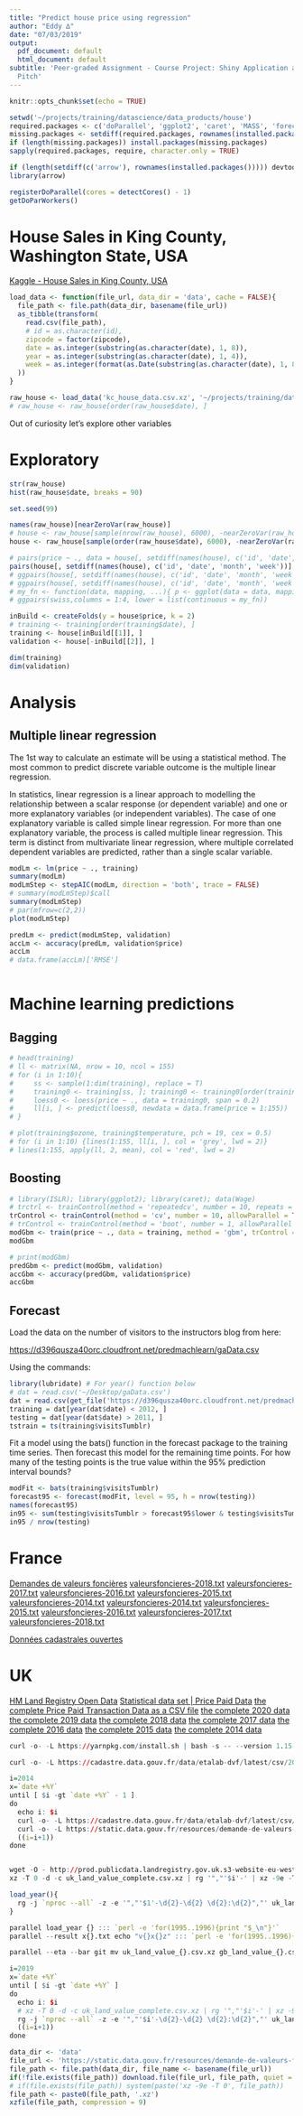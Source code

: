 ```yaml
---
title: "Predict house price using regression"
author: "Eddy ∆"
date: "07/03/2019"
output:
  pdf_document: default
  html_document: default
subtitle: 'Peer-graded Assignment - Course Project: Shiny Application and Reproducible
  Pitch'
---
```


```r
knitr::opts_chunk$set(echo = TRUE)
```

```r
setwd('~/projects/training/datascience/data_products/house')
required.packages <- c('doParallel', 'ggplot2', 'caret', 'MASS', 'forecast', 'GGally') # 'beepr', 'pgmm', 'knitr'
missing.packages <- setdiff(required.packages, rownames(installed.packages()))
if (length(missing.packages)) install.packages(missing.packages)
sapply(required.packages, require, character.only = TRUE)

if (length(setdiff(c('arrow'), rownames(installed.packages())))) devtools::install_github('apache/arrow/r')
library(arrow)

registerDoParallel(cores = detectCores() - 1)
getDoParWorkers()
```

# House Sales in  King County, Washington State, USA

[Kaggle - House Sales in King County, USA](https://www.kaggle.com/harlfoxem/housesalesprediction)

```r
load_data <- function(file_url, data_dir = 'data', cache = FALSE){
  file_path <- file.path(data_dir, basename(file_url))
  as_tibble(transform(
    read.csv(file_path),
    # id = as.character(id),
    zipcode = factor(zipcode),
    date = as.integer(substring(as.character(date), 1, 8)),
    year = as.integer(substring(as.character(date), 1, 4)),
    week = as.integer(format(as.Date(substring(as.character(date), 1, 8), format = '%Y%m%d'), '%W'))
  ))
}

raw_house <- load_data('kc_house_data.csv.xz', '~/projects/training/datascience/data_products/house/data')
# raw_house <- raw_house[order(raw_house$date), ]
```
Out of curiosity let's explore other variables

# Exploratory

```r
str(raw_house)
hist(raw_house$date, breaks = 90)
```

```r
set.seed(99)

names(raw_house)[nearZeroVar(raw_house)]
# house <- raw_house[sample(nrow(raw_house), 6000), -nearZeroVar(raw_house)]
house <- raw_house[sample(order(raw_house$date), 6000), -nearZeroVar(raw_house)]

# pairs(price ~ ., data = house[, setdiff(names(house), c('id', 'date', 'month', 'week'))])
pairs(house[, setdiff(names(house), c('id', 'date', 'month', 'week'))],panel=panel.smooth, pch=16, cex=0.5, gap=0.25, lwd=2, las=1, cex.axis=0.7)
# ggpairs(house[, setdiff(names(house), c('id', 'date', 'month', 'week'))], lower = list(continuous = wrap('smooth', method = 'loess')), cardinality_threshold = ncol(house))
# ggpairs(house[, setdiff(names(house), c('id', 'date', 'month', 'week'))], lower = list(continuous = wrap('smooth', method = 'lm')), cardinality_threshold = ncol(house))
# my_fn <- function(data, mapping, ...){ p <- ggplot(data = data, mapping = mapping) + geom_point() + geom_smooth(method=loess, fill="red", color="red", ...) + geom_smooth(method=lm, fill="blue", color="blue", ...); p }
# ggpairs(swiss,columns = 1:4, lower = list(continuous = my_fn))
```
```r
inBuild <- createFolds(y = house$price, k = 2)
# training <- training[order(training$date), ]
training <- house[inBuild[[1]], ]
validation <- house[-inBuild[[2]], ]

dim(training)
dim(validation)
```

# Analysis
## Multiple linear regression
The 1st way to calculate an estimate will be using a statistical method. The most common to predict discrete variable outcome is the multiple linear regression.

In statistics, linear regression is a linear approach to modelling the relationship between a scalar response (or dependent variable) and one or more explanatory variables (or independent variables). The case of one explanatory variable is called simple linear regression. For more than one explanatory variable, the process is called multiple linear regression. This term is distinct from multivariate linear regression, where multiple correlated dependent variables are predicted, rather than a single scalar variable.

```r
modLm <- lm(price ~ ., training)
summary(modLm)
modLmStep <- stepAIC(modLm, direction = 'both', trace = FALSE)
# summary(modLmStep)$call
summary(modLmStep)
# par(mfrow=c(2,2))
plot(modLmStep)
```
```r
predLm <- predict(modLmStep, validation)
accLm <- accuracy(predLm, validation$price)
accLm
# data.frame(accLm)['RMSE']
```
```r

```

# Machine learning predictions
## Bagging
```r
# head(training)
# ll <- matrix(NA, nrow = 10, ncol = 155)
# for (i in 1:10){
#     ss <- sample(1:dim(training), replace = T)
#     training0 <- training[ss, ]; training0 <- training0[order(training0$date), ]
#     loess0 <- loess(price ~ ., data = training0, span = 0.2)
#     ll[i, ] <- predict(loess0, newdata = data.frame(price = 1:155))
# }
```
```r
# plot(training$ozone, training$temperature, pch = 19, cex = 0.5)
# for (i in 1:10) {lines(1:155, ll[i, ], col = 'grey', lwd = 2)}
# lines(1:155, apply(ll, 2, mean), col = 'red', lwd = 2)
```

## Boosting
```r
# library(ISLR); library(ggplot2); library(caret); data(Wage)
# trctrl <- trainControl(method = 'repeatedcv', number = 10, repeats = 3)
trControl <- trainControl(method = 'cv', number = 10, allowParallel = TRUE, verboseIter = FALSE)
# trControl <- trainControl(method = 'boot', number = 1, allowParallel = TRUE)
modGbm <- train(price ~ ., data = training, method = 'gbm', trControl = trControl, verbose = F) # NOTE : gbm boost with trees 
modGbm
```
```r
# print(modGbm)
predGbm <- predict(modGbm, validation)
accGbm <- accuracy(predGbm, validation$price)
accGbm
```

## Forecast
Load the data on the number of visitors to the instructors blog from here:

[https://d396qusza40orc.cloudfront.net/predmachlearn/gaData.csv](https://d396qusza40orc.cloudfront.net/predmachlearn/gaData.csv)

Using the commands:
```r
library(lubridate) # For year() function below
# dat = read.csv('~/Desktop/gaData.csv')
dat = read.csv(get_file('https://d396qusza40orc.cloudfront.net/predmachlearn/gaData.csv'))
training = dat[year(dat$date) < 2012, ]
testing = dat[year(dat$date) > 2011, ]
tstrain = ts(training$visitsTumblr)
```
Fit a model using the bats() function in the forecast package to the training time series. Then forecast this model for the remaining time points. For how many of the testing points is the true value within the 95% prediction interval bounds?
```r
modFit <- bats(training$visitsTumblr)
forecast95 <- forecast(modFit, level = 95, h = nrow(testing))
names(forecast95)
in95 <- sum(testing$visitsTumblr > forecast95$lower & testing$visitsTumblr < forecast95$upper)
in95 / nrow(testing)
```

# France
[Demandes de valeurs foncières](https://www.data.gouv.fr/fr/datasets/5c4ae55a634f4117716d5656)
[valeursfoncieres-2018.txt](https://www.data.gouv.fr/fr/datasets/r/1be77ca5-dc1b-4e50-af2b-0240147e0346)
[valeursfoncieres-2017.txt](https://www.data.gouv.fr/fr/datasets/r/7161c9f2-3d91-4caf-afa2-cfe535807f04)
[valeursfoncieres-2016.txt](https://www.data.gouv.fr/fr/datasets/r/0ab442c5-57d1-4139-92c2-19672336401c)
[valeursfoncieres-2015.txt](https://www.data.gouv.fr/fr/datasets/r/09f013c5-9531-444b-ab6c-7a0e88efd77d)
[valeursfoncieres-2014.txt](https://www.data.gouv.fr/fr/datasets/r/dc13282f-3c7a-4fac-b1f3-3939e39d45f6)
[valeursfoncieres-2014.txt](https://static.data.gouv.fr/resources/demande-de-valeurs-foncieres/20190417-123017/valeursfoncieres-2014.txt)
[valeursfoncieres-2015.txt](https://static.data.gouv.fr/resources/demande-de-valeurs-foncieres/20190417-124719/valeursfoncieres-2015.txt)
[valeursfoncieres-2016.txt](https://static.data.gouv.fr/resources/demande-de-valeurs-foncieres/20190417-145226/valeursfoncieres-2016.txt)
[valeursfoncieres-2017.txt](https://static.data.gouv.fr/resources/demande-de-valeurs-foncieres/20190417-143602/valeursfoncieres-2017.txt)
[valeursfoncieres-2018.txt](https://static.data.gouv.fr/resources/demande-de-valeurs-foncieres/20190417-121621/valeursfoncieres-2018.txt)

[Données cadastrales ouvertes](https://cadastre.data.gouv.fr/data/etalab-dvf/latest/csv/)

# UK
[HM Land Registry Open Data](https://landregistry.data.gov.uk)
[Statistical data set | Price Paid Data](https://www.gov.uk/government/statistical-data-sets/price-paid-data-downloads)
[the complete Price Paid Transaction Data as a CSV file](http://prod.publicdata.landregistry.gov.uk.s3-website-eu-west-1.amazonaws.com/pp-complete.csv)
[the complete 2020 data](http://prod.publicdata.landregistry.gov.uk.s3-website-eu-west-1.amazonaws.com/pp-2020.csv)
[the complete 2019 data](http://prod.publicdata.landregistry.gov.uk.s3-website-eu-west-1.amazonaws.com/pp-2019.csv)
[the complete 2018 data](http://prod.publicdata.landregistry.gov.uk.s3-website-eu-west-1.amazonaws.com/pp-2018.csv)
[the complete 2017 data](http://prod.publicdata.landregistry.gov.uk.s3-website-eu-west-1.amazonaws.com/pp-2017.csv)
[the complete 2016 data](http://prod.publicdata.landregistry.gov.uk.s3-website-eu-west-1.amazonaws.com/pp-2016.csv)
[the complete 2015 data](http://prod.publicdata.landregistry.gov.uk.s3-website-eu-west-1.amazonaws.com/pp-2015.csv)
[the complete 2014 data](http://prod.publicdata.landregistry.gov.uk.s3-website-eu-west-1.amazonaws.com/pp-2014.csv)

```r
curl -o- -L https://yarnpkg.com/install.sh | bash -s -- --version 1.15.2

curl -o- -L https://cadastre.data.gouv.fr/data/etalab-dvf/latest/csv/2014/full.csv.gz | gunzip -c | xz -9e -T 0 > ~/Downloads/cadastre_2014.csv.xz

i=2014
x=`date +%Y`
until [ $i -gt `date +%Y` - 1 ]
do
  echo i: $i
  curl -o- -L https://cadastre.data.gouv.fr/data/etalab-dvf/latest/csv/$i/full.csv.gz | gunzip -c | xz -9e -T 0 > ~/Downloads/cadastre_$i.csv.xz
  curl -o- -L https://static.data.gouv.fr/resources/demande-de-valeurs-foncieres/20190417-121621/valeursfoncieres-$i.txt | xz -9e -T 0 > ~/Downloads/valeurs_foncieres_$i.csv.xz
  ((i=i+1))
done


wget -O - http://prod.publicdata.landregistry.gov.uk.s3-website-eu-west-1.amazonaws.com/pp-complete.csv | xz -9e -T 0 > uk_land_value_complete.csv.xz
xz -T 0 -d -c uk_land_value_complete.csv.xz | rg '","'$i'-' | xz -9e -T 0 > ~/Downloads/uk_land_value_$i.csv.xz

load_year(){
  rg -j `nproc --all` -z -e '","'$1'-\d{2}-\d{2} \d{2}:\d{2}","' uk_land_value_complete.csv.xz | xz -9e -T 0 > ~/Downloads/uk_land_value_$1.csv.xz
}

parallel load_year {} ::: `perl -e 'for(1995..1996){print "$_\n"}'`
parallel --result x{}.txt echo "v{}x{}z" ::: `perl -e 'for(1995..1996){print "$_\n"}'`

parallel --eta --bar git mv uk_land_value_{}.csv.xz gb_land_value_{}.csv.xz ::: `perl -e 'for(1995..2020){print "$_\n"}'`

i=2019
x=`date +%Y`
until [ $i -gt `date +%Y` ]
do
  echo i: $i
  # xz -T 0 -d -c uk_land_value_complete.csv.xz | rg '","'$i'-' | xz -9e -T 0 > ~/Downloads/uk_land_value_$i.csv.xz
  rg -j `nproc --all` -z -e '","'$i'-\d{2}-\d{2} \d{2}:\d{2}","' uk_land_value_complete.csv.xz | xz -9e -T 0 > ~/Downloads/uk_land_value_$i.csv.xz
  ((i=i+1))
done

```

```r
data_dir <- 'data'
file_url <- 'https://static.data.gouv.fr/resources/demande-de-valeurs-foncieres/20190417-121621/valeursfoncieres-2018.txt'
file_path <- file.path(data_dir, file_name <- basename(file_url))
if(!file.exists(file_path)) download.file(file_url, file_path, quiet = TRUE)
# if(file.exists(file_path)) system(paste('xz -9e -T 0', file_path))
file_path <- paste0(file_path, '.xz')
xzfile(file_path, compression = 9)

```
